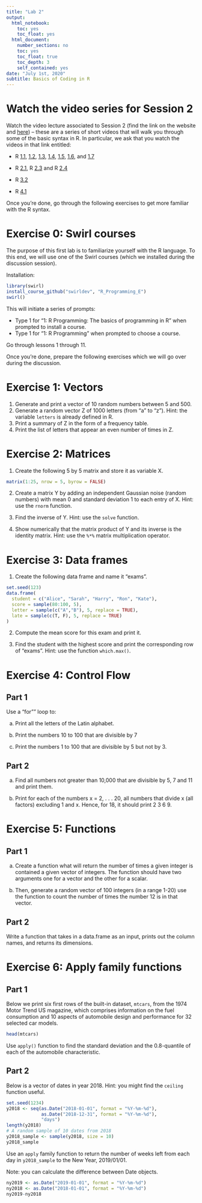 ```yaml
---
title: "Lab 2"
output:
  html_notebook:
    toc: yes
    toc_float: yes
  html_document:
    number_sections: no
    toc: yes
    toc_float: true
    toc_depth: 3
    self_contained: yes
date: "July 1st, 2020"
subtitle: Basics of Coding in R
---
```


# Watch the video series for Session 2

Watch the video lecture associated to Session 2 (find the link on the website and [here](https://www.youtube.com/watch?v=iffR3fWv4xw&list=PLOU2XLYxmsIK9qQfztXeybpHvru-TrqAP)) -- these are a series of short videos that will walk you through some of the basic syntax in R. In particular, we ask that you watch the videos in that link entitled:

- R [1.1](https://www.youtube.com/watch?v=iffR3fWv4xw&list=PLOU2XLYxmsIK9qQfztXeybpHvru-TrqAP&index=1), [1.2](https://www.youtube.com/watch?v=S-o-sdlzhkE&list=PLOU2XLYxmsIK9qQfztXeybpHvru-TrqAP&index=2), [1.3](https://www.youtube.com/watch?v=YhQOV27pQfg&list=PLOU2XLYxmsIK9qQfztXeybpHvru-TrqAP&index=3), [1.4](https://www.youtube.com/watch?v=GKu5tw_bIpA&list=PLOU2XLYxmsIK9qQfztXeybpHvru-TrqAP&index=4), [1.5](https://www.youtube.com/watch?v=u5hroyx0J4o&list=PLOU2XLYxmsIK9qQfztXeybpHvru-TrqAP&index=5), [1.6](https://www.youtube.com/watch?v=cR-hEUs1rRw&list=PLOU2XLYxmsIK9qQfztXeybpHvru-TrqAP&index=6), and [1.7](https://www.youtube.com/watch?v=cR-hEUs1rRw&list=PLOU2XLYxmsIK9qQfztXeybpHvru-TrqAP&index=7)

- R [2.1](https://www.youtube.com/watch?v=qK1ElUMkhq0&list=PLOU2XLYxmsIK9qQfztXeybpHvru-TrqAP&index=8), R [2.3](https://www.youtube.com/watch?v=eVEx_pBEkRI&list=PLOU2XLYxmsIK9qQfztXeybpHvru-TrqAP&index=10) and R [2.4](https://www.youtube.com/watch?v=djI-yfk-DZM&list=PLOU2XLYxmsIK9qQfztXeybpHvru-TrqAP&index=11)

- R [3.2](https://www.youtube.com/watch?v=WuCVs3bW-ZY&list=PLOU2XLYxmsIK9qQfztXeybpHvru-TrqAP&index=14)

- R [4.1](https://www.youtube.com/watch?v=Z1wB1rHAYzQ&list=PLOU2XLYxmsIK9qQfztXeybpHvru-TrqAP&index=16)

Once you're done, go through the following exercises to get more familiar with the R syntax.


# Exercise 0: Swirl courses

The purpose of this first lab is to familiarize yourself with the R language. 
To this end, we will use one of the Swirl courses (which we installed during the discussion session).

Installation:

```r
library(swirl)
install_course_github("swirldev", "R_Programming_E")
swirl()
```

This will initiate a series of prompts:

- Type 1 for "1: R Programming: The basics of programming in R" when prompted to install a course.
- Type 1 for "1: R Programming" when prompted to choose a course.

Go through lessons 1 through 11.

Once you're done, prepare the following exercises which we will go over during the discussion.

# Exercise 1: Vectors

1. Generate and print a vector of 10 random numbers between 5 and 500.
2. Generate a random vector Z of 1000 letters (from "a" to "z"). Hint: the variable `letters` is already defined in R.
3. Print a summary of Z in the form of a frequency table.
4. Print the list of letters that appear an even number of times in Z.

# Exercise 2: Matrices

1. Create the following 5 by 5 matrix and store it as variable X.
```r
matrix(1:25, nrow = 5, byrow = FALSE)
```

2. Create a matrix Y by adding an independent Gaussian noise (random numbers) with mean 0 and standard deviation 1 to each entry of X. Hint: use the `rnorm` function.

3. Find the inverse of Y. Hint: use the `solve` function.

4. Show numerically that the matrix product of Y and its inverse is the identity matrix. Hint: use the `%*%` matrix multiplication operator.


# Exercise 3: Data frames

1. Create the following data frame and name it “exams”.

```r
set.seed(123)
data.frame(
  student = c("Alice", "Sarah", "Harry", "Ron", "Kate"),
  score = sample(80:100, 5),
  letter = sample(c("A","B"), 5, replace = TRUE),
  late = sample(c(T, F), 5, replace = TRUE)
)
```

2. Compute the mean score for this exam and print it.

3. Find the student with the highest score and print the corresponding row of "exams". Hint: use the function `which.max()`.


# Exercise 4: Control Flow 

## Part 1

Use a "for"" loop to:

a. Print all the letters of the Latin alphabet.

b. Print the numbers 10 to 100 that are divisible by 7

c. Print the numbers 1 to 100 that are divisible by 5 but not by 3.



## Part 2

a. Find all numbers not greater than 10,000 that are divisible by 5, 7 and 11 and print them.

b. Print for each of the numbers x = 2, . . . 20, all numbers that divide x (all factors) excluding 1 and x. Hence, for 18, it should print 2 3 6 9.


# Exercise 5: Functions

## Part 1

a. Create a function what will return the number of times a given integer is contained a given vector of integers. The function should have two arguments one for a vector and the other for a scalar. 

b. Then, generate a random vector of 100 integers (in a range 1-20) use the function to count the number of times the number 12 is in that vector. 

## Part 2

Write a function that takes in a data.frame as an input, prints out the column names, and returns its dimensions.

# Exercise 6: Apply family functions

## Part 1
Below we print six first rows of the built-in dataset, `mtcars`, from the 1974 Motor Trend US magazine, which comprises information on the fuel consumption and 10 aspects of automobile design and performance for 32 selected car models. 

```r
head(mtcars)
```

Use `apply()` function to find the standard deviation and the 0.8-quantile of each of the automobile characteristic.

## Part 2

Below is a vector of dates in year 2018. Hint: you might find the `ceiling` function useful.

```r
set.seed(1234)
y2018 <- seq(as.Date("2018-01-01", format = "%Y-%m-%d"), 
             as.Date("2018-12-31", format = "%Y-%m-%d"), 
             "days")
length(y2018)
# A random sample of 10 dates from 2018
y2018_sample <- sample(y2018, size = 10)
y2018_sample
```

Use an `apply` family function to return the number of weeks left from each day in `y2018_sample` to the New Year, 2019/01/01.

Note: you can calculate the difference between Date objects.

```r
ny2019 <- as.Date("2019-01-01", format = "%Y-%m-%d")
ny2018 <- as.Date("2018-01-01", format = "%Y-%m-%d")
ny2019-ny2018
```



